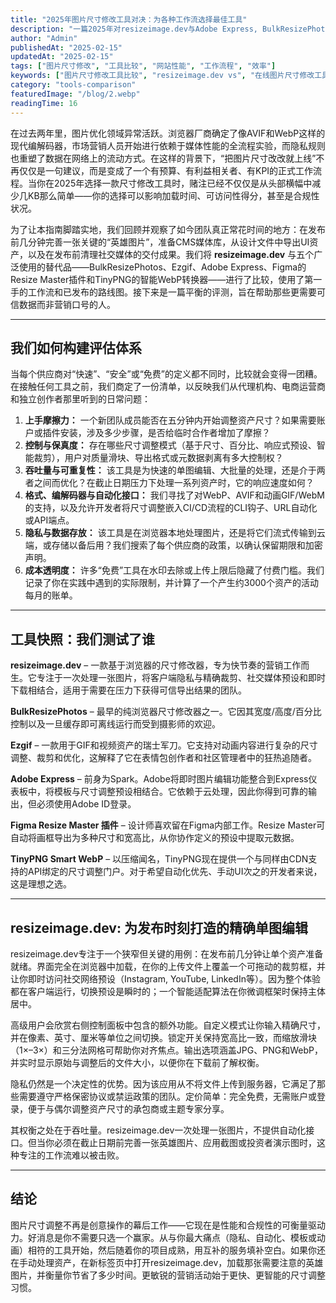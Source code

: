 ```yaml
---
title: "2025年图片尺寸修改工具对决：为各种工作流选择最佳工具"
description: "一篇2025年对resizeimage.dev与Adobe Express, BulkResizePhotos, Ezgif, Figma插件和TinyPNG等流行图片尺寸修改工具的坦率比较。深入探讨性能、隐私、速度和定价，为你的团队选择合适的工具。"
author: "Admin"
publishedAt: "2025-02-15"
updatedAt: "2025-02-15"
tags: ["图片尺寸修改", "工具比较", "网站性能", "工作流程", "效率"]
keywords: ["图片尺寸修改工具比较", "resizeimage.dev vs", "在线图片尺寸修改工具", "单张图片修改", "图片优化工具", "网站性能工具"]
category: "tools-comparison"
featuredImage: "/blog/2.webp"
readingTime: 16
---
```


在过去两年里，图片优化领域异常活跃。浏览器厂商确定了像AVIF和WebP这样的现代编解码器，市场营销人员开始进行依赖于媒体性能的全流程实验，而隐私规则也重塑了数据在网络上的流动方式。在这样的背景下，“把图片尺寸改改就上线”不再仅仅是一句建议，而是变成了一个有预算、有利益相关者、有KPI的正式工作流程。当你在2025年选择一款尺寸修改工具时，赌注已经不仅仅是从头部横幅中减少几KB那么简单——你的选择可以影响加载时间、可访问性得分，甚至是合规性状况。

为了让本指南脚踏实地，我们回顾并观察了如今团队真正常花时间的地方：在发布前几分钟完善一张关键的“英雄图片”，准备CMS媒体库，从设计文件中导出UI资产，以及在发布前清理社交媒体的交付成果。我们将 **resizeimage.dev** 与五个广泛使用的替代品——BulkResizePhotos、Ezgif、Adobe Express、Figma的Resize Master插件和TinyPNG的智能WebP转换器——进行了比较，使用了第一手的工作流和已发布的路线图。接下来是一篇平衡的评测，旨在帮助那些更需要可信数据而非营销口号的人。

---

## 我们如何构建评估体系

当每个供应商对“快速”、“安全”或“免费”的定义都不同时，比较就会变得一团糟。在接触任何工具之前，我们商定了一份清单，以反映我们从代理机构、电商运营商和独立创作者那里听到的日常问题：

1.  **上手摩擦力：** 一个新团队成员能否在五分钟内开始调整资产尺寸？如果需要账户或插件安装，涉及多少步骤，是否给临时合作者增加了摩擦？
2.  **控制与保真度：** 存在哪些尺寸调整模式（基于尺寸、百分比、响应式预设、智能裁剪），用户对质量滑块、导出格式或元数据剥离有多大控制权？
3.  **吞吐量与可重复性：** 该工具是为快速的单图编辑、大批量的处理，还是介于两者之间而优化？在截止日期压力下处理一系列资产时，它的响应速度如何？
4.  **格式、编解码器与自动化接口：** 我们寻找了对WebP、AVIF和动画GIF/WebM的支持，以及允许开发者将尺寸调整嵌入CI/CD流程的CLI钩子、URL自动化或API端点。
5.  **隐私与数据存放：** 该工具是在浏览器本地处理图片，还是将它们流式传输到云端，或存储以备后用？我们搜索了每个供应商的政策，以确认保留期限和加密声明。
6.  **成本透明度：** 许多“免费”工具在水印去除或上传上限后隐藏了付费门槛。我们记录了你在实践中遇到的实际限制，并计算了一个产生约3000个资产的活动每月的账单。

---

## 工具快照：我们测试了谁

**resizeimage.dev** – 一款基于浏览器的尺寸修改器，专为快节奏的营销工作而生。它专注于一次处理一张图片，将客户端隐私与精确裁剪、社交媒体预设和即时下载相结合，适用于需要在压力下获得可信导出结果的团队。

**BulkResizePhotos** – 最早的纯浏览器尺寸修改器之一。它因其宽度/高度/百分比控制以及一旦缓存即可离线运行而受到摄影师的欢迎。

**Ezgif** – 一款用于GIF和视频资产的瑞士军刀。它支持对动画内容进行复杂的尺寸调整、裁剪和优化，这解释了它在表情包创作者和社区管理者中的狂热追随者。

**Adobe Express** – 前身为Spark。Adobe将即时图片编辑功能整合到Express仪表板中，将模板与尺寸调整预设相结合。它依赖于云处理，因此你得到可靠的输出，但必须使用Adobe ID登录。

**Figma Resize Master 插件** – 设计师喜欢留在Figma内部工作。Resize Master可自动将画框导出为多种尺寸和宽高比，从你协作定义的预设中提取元数据。

**TinyPNG Smart WebP** – 以压缩闻名，TinyPNG现在提供一个与同样由CDN支持的API绑定的尺寸调整门户。对于希望自动化优先、手动UI次之的开发者来说，这是理想之选。

---

## resizeimage.dev: 为发布时刻打造的精确单图编辑

resizeimage.dev专注于一个狭窄但关键的用例：在发布前几分钟让单个资产准备就绪。界面完全在浏览器中加载，在你的上传文件上覆盖一个可拖动的裁剪框，并让你即时访问社交网络预设（Instagram, YouTube, LinkedIn等）。因为整个体验都在客户端运行，切换预设是瞬时的；一个智能适配算法在你微调框架时保持主体居中。

高级用户会欣赏右侧控制面板中包含的额外功能。自定义模式让你输入精确尺寸，并在像素、英寸、厘米等单位之间切换。锁定开关保持宽高比一致，而缩放滑块（1×–3×）和三分法网格可帮助你对齐焦点。输出选项涵盖JPG、PNG和WebP，并实时显示原始与调整后的文件大小，以便你在下载前了解权衡。

隐私仍然是一个决定性的优势。因为该应用从不将文件上传到服务器，它满足了那些需要遵守严格保密协议或禁运政策的团队。定价简单：完全免费，无需账户或登录，便于与偶尔调整资产尺寸的承包商或主题专家分享。

其权衡之处在于吞吐量。resizeimage.dev一次处理一张图片，不提供自动化接口。但当你必须在截止日期前完善一张英雄图片、应用截图或投资者演示图时，这种专注的工作流难以被击败。

---

## 结论

图片尺寸调整不再是创意操作的幕后工作——它现在是性能和合规性的可衡量驱动力。好消息是你不需要只选一个赢家。从与你最大痛点（隐私、自动化、模板或动画）相符的工具开始，然后随着你的项目成熟，用互补的服务填补空白。如果你还在手动处理资产，在新标签页中打开resizeimage.dev，加载那张需要注意的英雄图片，并衡量你节省了多少时间。更敏锐的营销活动始于更快、更智能的尺寸调整习惯。
